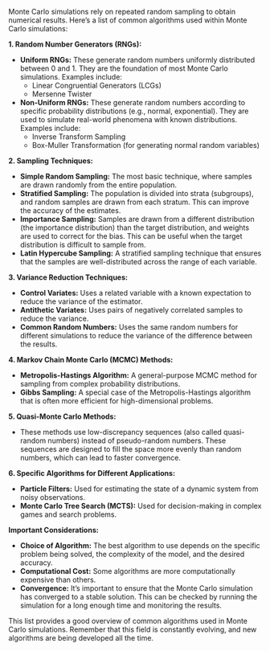 Monte Carlo simulations rely on repeated random sampling to obtain numerical results. Here's a list of common algorithms used within Monte Carlo simulations:

**1. Random Number Generators (RNGs):**

* **Uniform RNGs:** These generate random numbers uniformly distributed between 0 and 1. They are the foundation of most Monte Carlo simulations. Examples include:
    * Linear Congruential Generators (LCGs)
    * Mersenne Twister
* **Non-Uniform RNGs:** These generate random numbers according to specific probability distributions (e.g., normal, exponential). They are used to simulate real-world phenomena with known distributions. Examples include:
    * Inverse Transform Sampling
    * Box-Muller Transformation (for generating normal random variables)

**2. Sampling Techniques:**

* **Simple Random Sampling:** The most basic technique, where samples are drawn randomly from the entire population.
* **Stratified Sampling:** The population is divided into strata (subgroups), and random samples are drawn from each stratum. This can improve the accuracy of the estimates.
* **Importance Sampling:** Samples are drawn from a different distribution (the importance distribution) than the target distribution, and weights are used to correct for the bias. This can be useful when the target distribution is difficult to sample from.
* **Latin Hypercube Sampling:** A stratified sampling technique that ensures that the samples are well-distributed across the range of each variable.

**3. Variance Reduction Techniques:**

* **Control Variates:** Uses a related variable with a known expectation to reduce the variance of the estimator.
* **Antithetic Variates:** Uses pairs of negatively correlated samples to reduce the variance.
* **Common Random Numbers:** Uses the same random numbers for different simulations to reduce the variance of the difference between the results.

**4. Markov Chain Monte Carlo (MCMC) Methods:**

* **Metropolis-Hastings Algorithm:** A general-purpose MCMC method for sampling from complex probability distributions.
* **Gibbs Sampling:** A special case of the Metropolis-Hastings algorithm that is often more efficient for high-dimensional problems.

**5. Quasi-Monte Carlo Methods:**

* These methods use low-discrepancy sequences (also called quasi-random numbers) instead of pseudo-random numbers. These sequences are designed to fill the space more evenly than random numbers, which can lead to faster convergence.

**6. Specific Algorithms for Different Applications:**

* **Particle Filters:** Used for estimating the state of a dynamic system from noisy observations.
* **Monte Carlo Tree Search (MCTS):** Used for decision-making in complex games and search problems.

**Important Considerations:**

* **Choice of Algorithm:** The best algorithm to use depends on the specific problem being solved, the complexity of the model, and the desired accuracy.
* **Computational Cost:** Some algorithms are more computationally expensive than others.
* **Convergence:** It's important to ensure that the Monte Carlo simulation has converged to a stable solution. This can be checked by running the simulation for a long enough time and monitoring the results.

This list provides a good overview of common algorithms used in Monte Carlo simulations. Remember that this field is constantly evolving, and new algorithms are being developed all the time.
